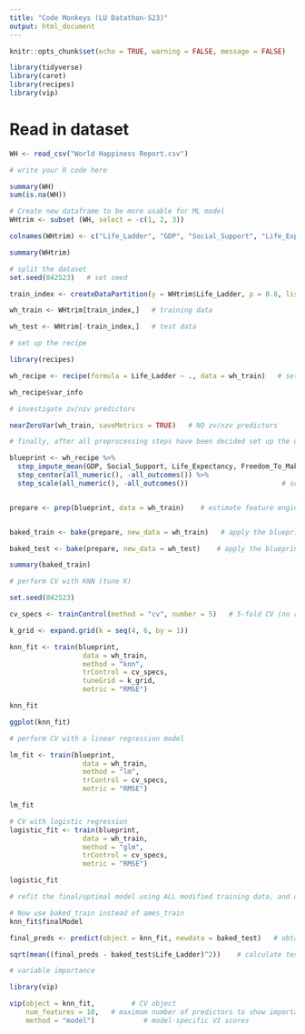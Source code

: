 ```yaml
---
title: "Code Monkeys (LU Datathon-S23)"
output: html_document
---
```


```r
knitr::opts_chunk$set(echo = TRUE, warning = FALSE, message = FALSE)

library(tidyverse)
library(caret)
library(recipes)
library(vip)
```

# Read in dataset
```r
WH <- read_csv("World Happiness Report.csv")
```

```r
# write your R code here

summary(WH)
sum(is.na(WH))
```

```r
# Create new dataframe to be more usable for ML model
WHtrim <- subset (WH, select = -c(1, 2, 3))

colnames(WHtrim) <- c("Life_Ladder", "GDP", "Social_Support", "Life_Expectancy", "Freedom_To_Make_Life_Choices", "Generosity", "Corruption", "Positive_Affect", "Negative_Affect", "Confidence")

summary(WHtrim)
```

```r
# split the dataset
set.seed(042523)   # set seed

train_index <- createDataPartition(y = WHtrim$Life_Ladder, p = 0.8, list = FALSE)   # consider 70-30 split

wh_train <- WHtrim[train_index,]   # training data

wh_test <- WHtrim[-train_index,]   # test data
```

```r
# set up the recipe

library(recipes)

wh_recipe <- recipe(formula = Life_Ladder ~ ., data = wh_train)   # sets up the type and role of variables

wh_recipe$var_info
```

```r
# investigate zv/nzv predictors 

nearZeroVar(wh_train, saveMetrics = TRUE)   # NO zv/nzv predictors
```

```r
# finally, after all preprocessing steps have been decided set up the overall blueprint

blueprint <- wh_recipe %>%    
  step_impute_mean(GDP, Social_Support, Life_Expectancy, Freedom_To_Make_Life_Choices, Generosity, Corruption, Positive_Affect, Negative_Affect, Confidence) %>%                                    # impute missing entries
  step_center(all_numeric(), -all_outcomes()) %>%                      # center (subtract mean) all numeric predictors
  step_scale(all_numeric(), -all_outcomes())                       # scale (divide by standard deviation) all numeric predictors


prepare <- prep(blueprint, data = wh_train)    # estimate feature engineering parameters based on training data


baked_train <- bake(prepare, new_data = wh_train)   # apply the blueprint to training data for building final/optimal model

baked_test <- bake(prepare, new_data = wh_test)    # apply the blueprint to test data for future use

summary(baked_train)
```

```r
# perform CV with KNN (tune K)

set.seed(042523)

cv_specs <- trainControl(method = "cv", number = 5)   # 5-fold CV (no repeats)

k_grid <- expand.grid(k = seq(4, 6, by = 1))

knn_fit <- train(blueprint,
                  data = wh_train, 
                  method = "knn",
                  trControl = cv_specs,
                  tuneGrid = k_grid,
                  metric = "RMSE")

knn_fit

ggplot(knn_fit)
```

```r
# perform CV with a linear regression model

lm_fit <- train(blueprint,
                  data = wh_train, 
                  method = "lm",
                  trControl = cv_specs,
                  metric = "RMSE")

lm_fit
```

```r
# CV with logistic regression
logistic_fit <- train(blueprint,
                  data = wh_train, 
                  method = "glm",
                  trControl = cv_specs,
                  metric = "RMSE")

logistic_fit
```

```r
# refit the final/optimal model using ALL modified training data, and obtain estimate of prediction error from modified test data

# Now use baked_train instead of ames_train
knn_fit$finalModel 

final_preds <- predict(object = knn_fit, newdata = baked_test)   # obtain predictions on test data

sqrt(mean((final_preds - baked_test$Life_Ladder)^2))    # calculate test set RMSE
```

```r
# variable importance

library(vip)

vip(object = knn_fit,         # CV object 
    num_features = 10,   # maximum number of predictors to show importance for
    method = "model")            # model-specific VI scores
```


